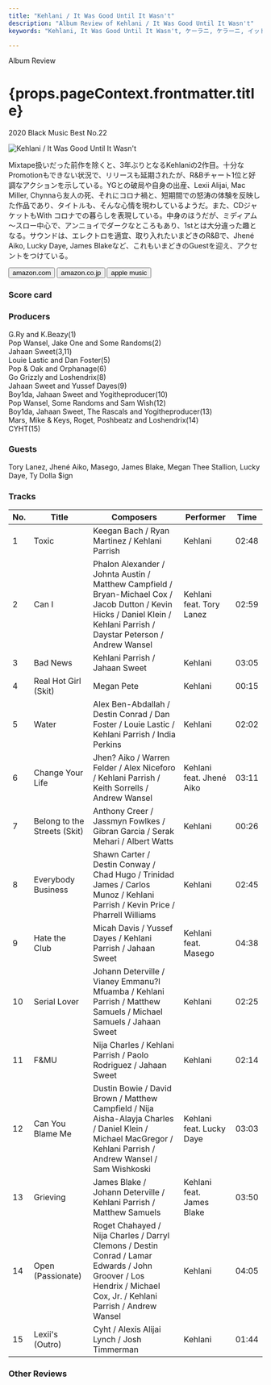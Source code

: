 ```yaml
---
title: "Kehlani / It Was Good Until It Wasn't"
description: "Album Review of Kehlani / It Was Good Until It Wasn't"
keywords: "Kehlani, It Was Good Until It Wasn't, ケーラニ, ケラーニ, イット・ワズ・グッド・ウンティル・イット・ワズント"

---
```





<p className="largeP">Album Review</p>
<h1 className="h1--no--margin">{props.pageContext.frontmatter.title}</h1>
<p className="largeP"><Link to="/best50/2020/">2020 Black Music Best No.22</Link></p>

<Row  className="image-card-group">
	<Column colMd={"3"} colLg={"4"} noGutterMdLeft="">
       <ImageCard>

![Kehlani / It Was Good Until It Wasn't](../../images/cd/kehlani3L.jpg) 

</ImageCard>
	</Column>
	<Column colMd={"4"} colLg={"8"} noGutterMdLeft="">
	<p>
	Mixtape扱いだった前作を除くと、3年ぶりとなるKehlaniの2作目。十分なPromotionもできない状況で、リリースも延期されたが、R&Bチャート1位と好調なアクションを示している。YGとの破局や自身の出産、Lexii Alijai, Mac Miller, Chynnaら友人の死、それにコロナ禍と、短期間での怒涛の体験を反映した作品であり、タイトルも、そんな心情を現わしているようだ。また、CDジャケットもWith コロナでの暮らしを表現している。中身のほうだが、ミディアム～スロー中心で、アンニョイでダークなところもあり、1stとは大分違った趣となる。サウンドは、エレクトロを適宜、取り入れたいまどきのR&Bで、Jhené Aiko, Lucky Daye, James Blakeなど、これもいまどきのGuestを迎え、アクセントをつけている。
	</p>
	<div>
	  <Button className="button-right-mergin"  href="https://amzn.to/3i6OHCi" kind="primary" size="small" renderIcon={ArrowUpRight24}>
      amazon.com
    </Button>
    <Button className="button-right-mergin"  href="https://amzn.to/2S23UtC" kind="secondary" size="small" renderIcon={ArrowUpRight24}>
      amazon.co.jp
    </Button>
		<Button className="button-right-mergin"  href="https://apple.co/2S38BUc" kind="tertiary" size="small" renderIcon={ArrowUpRight24}>
      apple music
    </Button>
	</div>
	</Column>
</Row>
<Row >
	<Column colMd={"4"} colLg={"4"} noGutterMdLeft="">
<div>
  <h3>Score card</h3>
	<SliderJS1 value="5" />
  <SliderJS2 value="1" />
	<SliderJS3 value="1" />
  <SliderJS4 value="9" />
</div>
</Column>
<Column colMd={"8"} colLg={"8"} noGutterMdLeft="">
<div>
<h3>Producers</h3>
<p>
G.Ry and K.Beazy(1)
<br/>Pop Wansel, Jake One and Some Randoms(2)
<br/>Jahaan Sweet(3,11)
<br/>Louie Lastic and Dan Foster(5)
<br/>Pop & Oak and Orphanage(6)
<br/>Go Grizzly and Loshendrix(8)
<br/>Jahaan Sweet and Yussef Dayes(9)
<br/>Boy1da, Jahaan Sweet and Yogitheproducer(10)
<br/>Pop Wansel, Some Randoms and Sam Wish(12)
<br/>Boy1da, Jahaan Sweet, The Rascals and Yogitheproducer(13)
<br/>Mars, Mike & Keys, Roget, Poshbeatz and Loshendrix(14)
<br/>CYHT(15)
</p>
<h3>Guests</h3>
<p>
Tory Lanez, Jhené Aiko, Masego, James Blake, Megan Thee Stallion, Lucky Daye, Ty Dolla $ign
</p>
</div>
</Column>
</Row>

<h3>Tracks</h3>

| No. |	 Title                       |	 Composers                                                                                                                                                               |	 Performer               | Time	 |
| --- |	---------------------------- | ------------------------------------------------------------------------------------------------------------------------------------------------------------------------- | ------------------------- | ----- |
|	1	  |	Toxic                        | Keegan Bach / Ryan Martinez / Kehlani Parrish                                                                                                                             | Kehlani                   | 02:48 |
|	2	  |	Can I                        | Phalon Alexander / Johnta Austin / Matthew Campfield / Bryan-Michael Cox / Jacob Dutton / Kevin Hicks / Daniel Klein / Kehlani Parrish / Daystar Peterson / Andrew Wansel | Kehlani feat. Tory Lanez  | 02:59 |
|	3	  |	Bad News                     | Kehlani Parrish / Jahaan Sweet                                                                                                                                            | Kehlani                   | 03:05 |
|	4	  |	Real Hot Girl (Skit)         | Megan Pete                                                                                                                                                                | Kehlani                   | 00:15 |
|	5	  |	Water                        | Alex Ben-Abdallah / Destin Conrad / Dan Foster / Louie Lastic / Kehlani Parrish / India Perkins                                                                           | Kehlani                   | 02:02 |
|	6	  |	Change Your Life             | Jhen? Aiko / Warren Felder / Alex Niceforo / Kehlani Parrish / Keith Sorrells / Andrew Wansel                                                                             | Kehlani feat. Jhené Aiko	 | 03:11 |
|	7	  |	Belong to the Streets (Skit) | Anthony Creer / Jassmyn Fowlkes / Gibran Garcia / Serak Mehari / Albert Watts                                                                                             | Kehlani                   | 00:26 |
|	8	  |	Everybody Business           | Shawn Carter / Destin Conway / Chad Hugo / Trinidad James / Carlos Munoz / Kehlani Parrish / Kevin Price / Pharrell Williams                                              | Kehlani                   | 02:45 |
|	9	  |	Hate the Club                | Micah Davis / Yussef Dayes / Kehlani Parrish / Jahaan Sweet                                                                                                               | Kehlani feat. Masego      | 04:38 |
|	10	|	Serial Lover                 | Johann Deterville / Vianey Emmanu?l Mfuamba / Kehlani Parrish / Matthew Samuels / Michael Samuels / Jahaan Sweet                                                          | Kehlani                   | 02:25 |
|	11	|	F&MU                         | Nija Charles / Kehlani Parrish / Paolo Rodriguez / Jahaan Sweet                                                                                                           | Kehlani                   | 02:14 |
|	12	|	Can You Blame Me             | Dustin Bowie / David Brown / Matthew Campfield / Nija Aisha-Alayja Charles / Daniel Klein / Michael MacGregor / Kehlani Parrish / Andrew Wansel / Sam Wishkoski           | Kehlani feat. Lucky Daye  | 03:03 |
|	13	|	Grieving                     | James Blake / Johann Deterville / Kehlani Parrish / Matthew Samuels                                                                                                       | Kehlani feat. James Blake | 03:50 |
|	14	|	Open (Passionate)            | Roget Chahayed / Nija Charles / Darryl Clemons / Destin Conrad / Lamar Edwards / John Groover / Los Hendrix / Michael Cox, Jr. / Kehlani Parrish / Andrew Wansel          | Kehlani                   | 04:05 |
|	15	|	Lexii's (Outro)              | Cyht / Alexis Alijai Lynch / Josh Timmerman                                                                                                                               | Kehlani                   | 01:44 |

<h3>Other Reviews</h3>

<Row>
<Column colMd={3} colLg={3} noGutterMdLeft>
<Review1 />
</Column>
<Column colMd={3} colLg={3} noGutterMdLeft>
<Review2 />
</Column>
</Row>